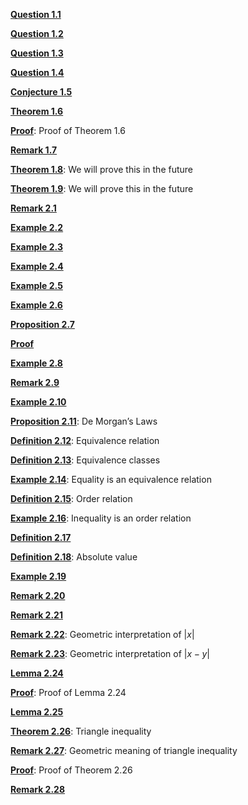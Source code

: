 \providecommand{\Pageref}[1]{\hfill p.\pageref{#1}}
 [**Question 1.1**](#Question-1)\Pageref{Question-1}

 [**Question 1.2**](#Question-2)\Pageref{Question-2}

 [**Question 1.3**](#Question-1.3)\Pageref{Question-1.3}

 [**Question 1.4**](#Question-1.4)\Pageref{Question-1.4}

 [**Conjecture 1.5**](#conj-line)\Pageref{conj-line}

 [**Theorem 1.6**](#theorem-root-2)\Pageref{theorem-root-2}

 [**Proof**](#proof-of-theorem): Proof of Theorem 1.6\Pageref{proof-of-theorem}

 [**Remark 1.7**](#Remark-1.7)\Pageref{Remark-1.7}

 [**Theorem 1.8**](#we-will-prove-this-in-the-future): We will prove this in the future\Pageref{we-will-prove-this-in-the-future}

 [**Theorem 1.9**](#we-will-prove-this-in-the-future-1): We will prove this in the future\Pageref{we-will-prove-this-in-the-future-1}

 [**Remark 2.1**](#Remark-2.1)\Pageref{Remark-2.1}

 [**Example 2.2**](#Example-2.2)\Pageref{Example-2.2}

 [**Example 2.3**](#Example-2.3)\Pageref{Example-2.3}

 [**Example 2.4**](#Example-2.4)\Pageref{Example-2.4}

 [**Example 2.5**](#Example-2.5)\Pageref{Example-2.5}

 [**Example 2.6**](#Example-2.6)\Pageref{Example-2.6}

 [**Proposition 2.7**](#Proposition-Equality-Sets)\Pageref{Proposition-Equality-Sets}

 [**Proof**](#Proof*-2.1)\Pageref{Proof*-2.1}

 [**Example 2.8**](#Example-2.8)\Pageref{Example-2.8}

 [**Remark 2.9**](#Remark-2.9)\Pageref{Remark-2.9}

 [**Example 2.10**](#Example-2.10)\Pageref{Example-2.10}

 [**Proposition 2.11**](#de-morgans-laws): De Morgan’s Laws\Pageref{de-morgans-laws}

 [**Definition 2.12**](#equivalence-relation): Equivalence relation\Pageref{equivalence-relation}

 [**Definition 2.13**](#equivalence-classes): Equivalence classes\Pageref{equivalence-classes}

 [**Example 2.14**](#equality-is-an-equivalence-relation): Equality is an equivalence relation\Pageref{equality-is-an-equivalence-relation}

 [**Definition 2.15**](#order-relation): Order relation\Pageref{order-relation}

 [**Example 2.16**](#inequality-is-an-order-relation): Inequality is an order relation\Pageref{inequality-is-an-order-relation}

 [**Definition 2.17**](#Definition-2.17)\Pageref{Definition-2.17}

 [**Definition 2.18**](#absolute-value): Absolute value\Pageref{absolute-value}

 [**Example 2.19**](#Example-2.19)\Pageref{Example-2.19}

 [**Remark 2.20**](#Remark-2.20)\Pageref{Remark-2.20}

 [**Remark 2.21**](#rmk-absolute-value-sym)\Pageref{rmk-absolute-value-sym}

 [**Remark 2.22**](#geometric-interpretation-of-x): Geometric interpretation of $|x|$\Pageref{geometric-interpretation-of-x}

 [**Remark 2.23**](#geometric-interpretation-of-x-y): Geometric interpretation of $|x-y|$\Pageref{geometric-interpretation-of-x-y}

 [**Lemma 2.24**](#lemma-absolute-value)\Pageref{lemma-absolute-value}

 [**Proof**](#proof-of-lemma): Proof of Lemma 2.24\Pageref{proof-of-lemma}

 [**Lemma 2.25**](#Lemma-2.25)\Pageref{Lemma-2.25}

 [**Theorem 2.26**](#theorem-triangle-inequality): Triangle inequality\Pageref{theorem-triangle-inequality}

 [**Remark 2.27**](#geometric-meaning-of-triangle-inequality): Geometric meaning of triangle inequality\Pageref{geometric-meaning-of-triangle-inequality}

 [**Proof**](#proof-of-theorem-1): Proof of Theorem 2.26\Pageref{proof-of-theorem-1}

 [**Remark 2.28**](#Remark-2.28)\Pageref{Remark-2.28}
